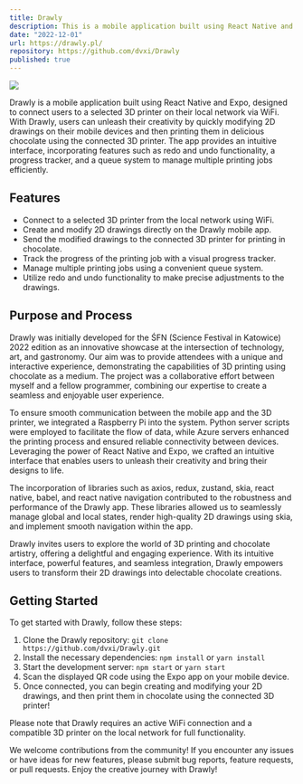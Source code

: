 ```yaml
---
title: Drawly
description: This is a mobile application built using React Native and Expo, allowing users to connect to a selected 3D printer on their local network via WiFi. Users can quickly print their drawings made on the mobile app using the connected 3D printer. The mechanical part of the project resulted in ability to print in chocolate.
date: "2022-12-01"
url: https://drawly.pl/
repository: https://github.com/dvxi/Drawly
published: true
---
```


[![](/drawly.png)](https://drawly.pl)

Drawly is a mobile application built using React Native and Expo, designed to connect users to a selected 3D printer on their local network via WiFi. With Drawly, users can unleash their creativity by quickly modifying 2D drawings on their mobile devices and then printing them in delicious chocolate using the connected 3D printer. The app provides an intuitive interface, incorporating features such as redo and undo functionality, a progress tracker, and a queue system to manage multiple printing jobs efficiently.

## Features

- Connect to a selected 3D printer from the local network using WiFi.
- Create and modify 2D drawings directly on the Drawly mobile app.
- Send the modified drawings to the connected 3D printer for printing in chocolate.
- Track the progress of the printing job with a visual progress tracker.
- Manage multiple printing jobs using a convenient queue system.
- Utilize redo and undo functionality to make precise adjustments to the drawings.

## Purpose and Process

Drawly was initially developed for the ŚFN (Science Festival in Katowice) 2022 edition as an innovative showcase at the intersection of technology, art, and gastronomy. Our aim was to provide attendees with a unique and interactive experience, demonstrating the capabilities of 3D printing using chocolate as a medium. The project was a collaborative effort between myself and a fellow programmer, combining our expertise to create a seamless and enjoyable user experience.

To ensure smooth communication between the mobile app and the 3D printer, we integrated a Raspberry Pi into the system. Python server scripts were employed to facilitate the flow of data, while Azure servers enhanced the printing process and ensured reliable connectivity between devices. Leveraging the power of React Native and Expo, we crafted an intuitive interface that enables users to unleash their creativity and bring their designs to life.

The incorporation of libraries such as axios, redux, zustand, skia, react native, babel, and react native navigation contributed to the robustness and performance of the Drawly app. These libraries allowed us to seamlessly manage global and local states, render high-quality 2D drawings using skia, and implement smooth navigation within the app.

Drawly invites users to explore the world of 3D printing and chocolate artistry, offering a delightful and engaging experience. With its intuitive interface, powerful features, and seamless integration, Drawly empowers users to transform their 2D drawings into delectable chocolate creations.

## Getting Started

To get started with Drawly, follow these steps:

1. Clone the Drawly repository: `git clone https://github.com/dvxi/Drawly.git`
2. Install the necessary dependencies: `npm install` or `yarn install`
3. Start the development server: `npm start` or `yarn start`
4. Scan the displayed QR code using the Expo app on your mobile device.
5. Once connected, you can begin creating and modifying your 2D drawings, and then print them in chocolate using the connected 3D printer!

Please note that Drawly requires an active WiFi connection and a compatible 3D printer on the local network for full functionality.

We welcome contributions from the community! If you encounter any issues or have ideas for new features, please submit bug reports, feature requests, or pull requests. Enjoy the creative journey with Drawly!
